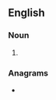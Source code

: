 ==English==

===Noun===
{{head|en|noun form}}

# {{plural of|prunt|lang=en}}

===Anagrams===
* {{anagrams|en|a=nprstu|sprunt}}